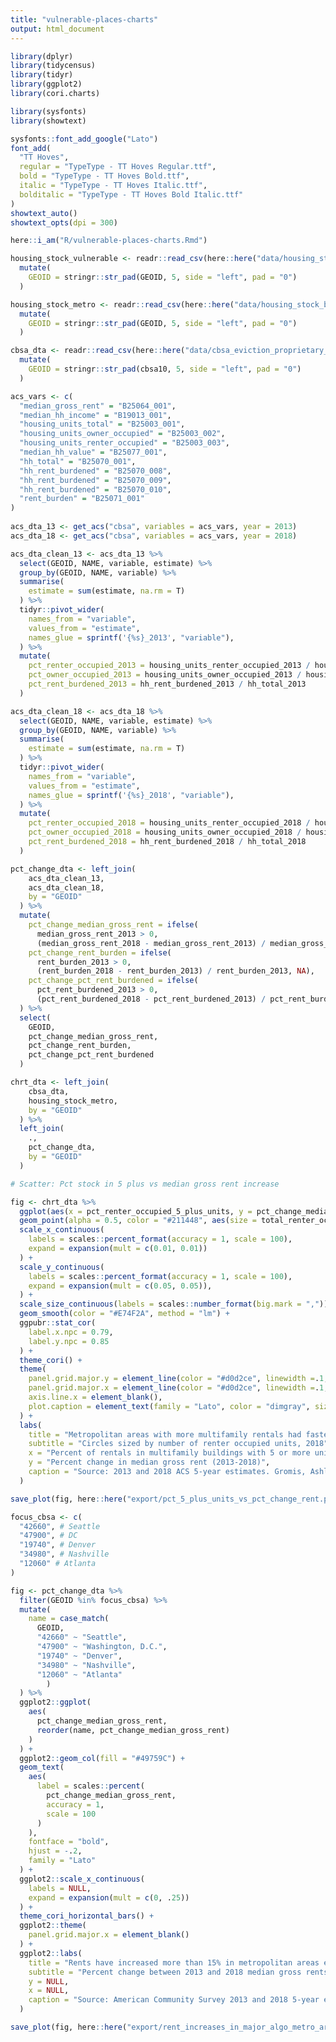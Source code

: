 ```yaml
---
title: "vulnerable-places-charts"
output: html_document
---
```


```r

library(dplyr)
library(tidycensus)
library(tidyr)
library(ggplot2)
library(cori.charts)

library(sysfonts)
library(showtext)

sysfonts::font_add_google("Lato")
font_add(
  "TT Hoves",
  regular = "TypeType - TT Hoves Regular.ttf",
  bold = "TypeType - TT Hoves Bold.ttf",
  italic = "TypeType - TT Hoves Italic.ttf",
  bolditalic = "TypeType - TT Hoves Bold Italic.ttf"
)
showtext_auto()
showtext_opts(dpi = 300)

here::i_am("R/vulnerable-places-charts.Rmd")

```




```r

housing_stock_vulnerable <- readr::read_csv(here::here("data/housing_stock_by_city_subset_2018.csv")) %>%
  mutate(
    GEOID = stringr::str_pad(GEOID, 5, side = "left", pad = "0")
  )

housing_stock_metro <- readr::read_csv(here::here("data/housing_stock_by_city_metro_2018.csv")) %>%
  mutate(
    GEOID = stringr::str_pad(GEOID, 5, side = "left", pad = "0")
  )

cbsa_dta <- readr::read_csv(here::here("data/cbsa_eviction_proprietary_acs_2018.csv")) %>%
  mutate(
    GEOID = stringr::str_pad(cbsa10, 5, side = "left", pad = "0")
  )

```

```r

acs_vars <- c(
  "median_gross_rent" = "B25064_001",
  "median_hh_income" = "B19013_001",
  "housing_units_total" = "B25003_001",
  "housing_units_owner_occupied" = "B25003_002",
  "housing_units_renter_occupied" = "B25003_003",
  "median_hh_value" = "B25077_001",
  "hh_total" = "B25070_001",
  "hh_rent_burdened" = "B25070_008",
  "hh_rent_burdened" = "B25070_009",
  "hh_rent_burdened" = "B25070_010",
  "rent_burden" = "B25071_001"
)
  
acs_dta_13 <- get_acs("cbsa", variables = acs_vars, year = 2013)
acs_dta_18 <- get_acs("cbsa", variables = acs_vars, year = 2018)

acs_dta_clean_13 <- acs_dta_13 %>%
  select(GEOID, NAME, variable, estimate) %>%
  group_by(GEOID, NAME, variable) %>%
  summarise(
    estimate = sum(estimate, na.rm = T)
  ) %>%
  tidyr::pivot_wider(
    names_from = "variable",
    values_from = "estimate",
    names_glue = sprintf('{%s}_2013', "variable"),
  ) %>%
  mutate(
    pct_renter_occupied_2013 = housing_units_renter_occupied_2013 / housing_units_total_2013,
    pct_owner_occupied_2013 = housing_units_owner_occupied_2013 / housing_units_total_2013,
    pct_rent_burdened_2013 = hh_rent_burdened_2013 / hh_total_2013
  )

acs_dta_clean_18 <- acs_dta_18 %>%
  select(GEOID, NAME, variable, estimate) %>%
  group_by(GEOID, NAME, variable) %>%
  summarise(
    estimate = sum(estimate, na.rm = T)
  ) %>%
  tidyr::pivot_wider(
    names_from = "variable",
    values_from = "estimate",
    names_glue = sprintf('{%s}_2018', "variable"),
  ) %>%
  mutate(
    pct_renter_occupied_2018 = housing_units_renter_occupied_2018 / housing_units_total_2018,
    pct_owner_occupied_2018 = housing_units_owner_occupied_2018 / housing_units_total_2018,
    pct_rent_burdened_2018 = hh_rent_burdened_2018 / hh_total_2018
  )

pct_change_dta <- left_join(
    acs_dta_clean_13,
    acs_dta_clean_18,
    by = "GEOID"
  ) %>%
  mutate(
    pct_change_median_gross_rent = ifelse(
      median_gross_rent_2013 > 0,
      (median_gross_rent_2018 - median_gross_rent_2013) / median_gross_rent_2013, NA),
    pct_change_rent_burden = ifelse(
      rent_burden_2013 > 0,
      (rent_burden_2018 - rent_burden_2013) / rent_burden_2013, NA),
    pct_change_pct_rent_burdened = ifelse(
      pct_rent_burdened_2013 > 0,
      (pct_rent_burdened_2018 - pct_rent_burdened_2013) / pct_rent_burdened_2013, NA),
  ) %>%
  select(
    GEOID,
    pct_change_median_gross_rent,
    pct_change_rent_burden,
    pct_change_pct_rent_burdened
  )

```


```r

chrt_dta <- left_join(
    cbsa_dta,
    housing_stock_metro,
    by = "GEOID"
  ) %>%
  left_join(
    .,
    pct_change_dta,
    by = "GEOID"
  )

```


```r

# Scatter: Pct stock in 5 plus vs median gross rent increase

fig <- chrt_dta %>%
  ggplot(aes(x = pct_renter_occupied_5_plus_units, y = pct_change_median_gross_rent)) +
  geom_point(alpha = 0.5, color = "#211448", aes(size = total_renter_occupied_units)) +
  scale_x_continuous(
    labels = scales::percent_format(accuracy = 1, scale = 100),
    expand = expansion(mult = c(0.01, 0.01))
  ) +
  scale_y_continuous(
    labels = scales::percent_format(accuracy = 1, scale = 100),
    expand = expansion(mult = c(0.05, 0.05)),
  ) +
  scale_size_continuous(labels = scales::number_format(big.mark = ",")) +
  geom_smooth(color = "#E74F2A", method = "lm") +
  ggpubr::stat_cor(
    label.x.npc = 0.79,
    label.y.npc = 0.85
  ) +
  theme_cori() +
  theme(
    panel.grid.major.y = element_line(color = "#d0d2ce", linewidth =.1, linetype = "solid"),
    panel.grid.major.x = element_line(color = "#d0d2ce", linewidth =.1, linetype = "solid"),
    axis.line.x = element_blank(),
    plot.caption = element_text(family = "Lato", color = "dimgray", size = 8)
  ) +
  labs(
    title = "Metropolitan areas with more multifamily rentals had faster growing rents",
    subtitle = "Circles sized by number of renter occupied units, 2018",
    x = "Percent of rentals in multifamily buildings with 5 or more units",
    y = "Percent change in median gross rent (2013-2018)",
    caption = "Source: 2013 and 2018 ACS 5-year estimates. Gromis, Ashley, Ian Fellows, James R. Hendrickson, Lavar Edmonds, Lillian Leung, Adam Porton, and Matthew Desmond.\nEstimating Eviction Prevalence across the United States. Princeton University Eviction Lab.\nhttps://data-downloads.evictionlab.org/#estimating-eviction-prevalance-across-us/. Deposited May 13, 2022.\nNotes: CBSAs are Core-based statistical areas."
  )

save_plot(fig, here::here("export/pct_5_plus_units_vs_pct_change_rent.png"), add_logo = FALSE)


```


```r

focus_cbsa <- c(
  "42660", # Seattle
  "47900", # DC
  "19740", # Denver
  "34980", # Nashville
  "12060" # Atlanta
)

fig <- pct_change_dta %>%
  filter(GEOID %in% focus_cbsa) %>%
  mutate(
    name = case_match(
      GEOID,
      "42660" ~ "Seattle",
      "47900" ~ "Washington, D.C.",
      "19740" ~ "Denver",
      "34980" ~ "Nashville",
      "12060" ~ "Atlanta"
        )
  ) %>%
  ggplot2::ggplot(
    aes(
      pct_change_median_gross_rent,
      reorder(name, pct_change_median_gross_rent)
    )
  ) +
  ggplot2::geom_col(fill = "#49759C") +
  geom_text(
    aes(
      label = scales::percent(
        pct_change_median_gross_rent,
        accuracy = 1,
        scale = 100
      )
    ),
    fontface = "bold",
    hjust = -.2,
    family = "Lato"
  ) +
  ggplot2::scale_x_continuous(
    labels = NULL,
    expand = expansion(mult = c(0, .25))
  ) +
  theme_cori_horizontal_bars() +
  ggplot2::theme(
    panel.grid.major.x = element_blank()
  ) +
  ggplot2::labs(
    title = "Rents have increased more than 15% in metropolitan areas experiencing\nwidespread algorithmic rental pricing ",
    subtitle = "Percent change between 2013 and 2018 median gross rents",
    y = NULL,
    x = NULL,
    caption = "Source: American Community Survey 2013 and 2018 5-year estimates"
  )

save_plot(fig, here::here("export/rent_increases_in_major_algo_metro_areas.png"), add_logo = F, chart_height = 4)

```


```r



```



